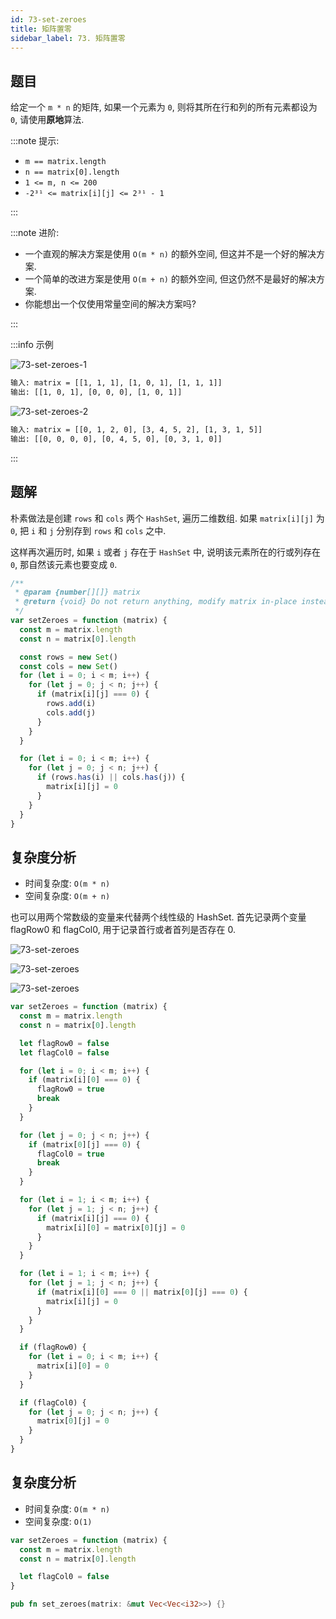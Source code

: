 ```yaml
---
id: 73-set-zeroes
title: 矩阵置零
sidebar_label: 73. 矩阵置零
---
```


## 题目

给定一个 `m * n` 的矩阵, 如果一个元素为 `0`, 则将其所在行和列的所有元素都设为 `0`, 请使用**原地**算法.

:::note 提示:

- `m == matrix.length`
- `n == matrix[0].length`
- `1 <= m, n <= 200`
- `-2³¹ <= matrix[i][j] <= 2³¹ - 1`

:::

:::note 进阶:

- 一个直观的解决方案是使用 `O(m * n)` 的额外空间, 但这并不是一个好的解决方案.
- 一个简单的改进方案是使用 `O(m + n)` 的额外空间, 但这仍然不是最好的解决方案.
- 你能想出一个仅使用常量空间的解决方案吗?

:::

:::info 示例

![73-set-zeroes-1](../../static/img/73-set-zeroes-1.jpg)

```bash
输入: matrix = [[1, 1, 1], [1, 0, 1], [1, 1, 1]]
输出: [[1, 0, 1], [0, 0, 0], [1, 0, 1]]
```

![73-set-zeroes-2](../../static/img/73-set-zeroes-2.jpg)

```bash
输入: matrix = [[0, 1, 2, 0], [3, 4, 5, 2], [1, 3, 1, 5]]
输出: [[0, 0, 0, 0], [0, 4, 5, 0], [0, 3, 1, 0]]
```

:::

## 题解


<Tabs>
  <TabItem value="JavaScript - 两个线性变量" label="JavaScript - 两个线性变量" default>

朴素做法是创建 `rows` 和 `cols` 两个 `HashSet`, 遍历二维数组. 如果 `matrix[i][j]` 为 `0`,
把 `i` 和 `j` 分别存到 `rows` 和 `cols` 之中.

这样再次遍历时, 如果 `i` 或者 `j` 存在于 `HashSet` 中, 说明该元素所在的行或列存在 `0`, 那自然该元素也要变成 `0`.

```ts
/**
 * @param {number[][]} matrix
 * @return {void} Do not return anything, modify matrix in-place instead.
 */
var setZeroes = function (matrix) {
  const m = matrix.length
  const n = matrix[0].length

  const rows = new Set()
  const cols = new Set()
  for (let i = 0; i < m; i++) {
    for (let j = 0; j < n; j++) {
      if (matrix[i][j] === 0) {
        rows.add(i)
        cols.add(j)
      }
    }
  }

  for (let i = 0; i < m; i++) {
    for (let j = 0; j < n; j++) {
      if (rows.has(i) || cols.has(j)) {
        matrix[i][j] = 0
      }
    }
  }
}
```

## 复杂度分析

- 时间复杂度: `O(m * n)`
- 空间复杂度: `O(m + n)`

</TabItem>
<TabItem value="JavaScript - 两个常数级变量" label="JavaScript - 两个常数级变量">

也可以用两个常数级的变量来代替两个线性级的 HashSet. 首先记录两个变量 flagRow0 和 flagCol0, 用于记录首行或者首列是否存在 0.

![73-set-zeroes](../../static/img/73-set-zeroes-3.png)

![73-set-zeroes](../../static/img/73-set-zeroes-4.png)

![73-set-zeroes](../../static/img/73-set-zeroes-5.png)

```ts
var setZeroes = function (matrix) {
  const m = matrix.length
  const n = matrix[0].length

  let flagRow0 = false
  let flagCol0 = false

  for (let i = 0; i < m; i++) {
    if (matrix[i][0] === 0) {
      flagRow0 = true
      break
    }
  }

  for (let j = 0; j < n; j++) {
    if (matrix[0][j] === 0) {
      flagCol0 = true
      break
    }
  }

  for (let i = 1; i < m; i++) {
    for (let j = 1; j < n; j++) {
      if (matrix[i][j] === 0) {
        matrix[i][0] = matrix[0][j] = 0
      }
    }
  }

  for (let i = 1; i < m; i++) {
    for (let j = 1; j < n; j++) {
      if (matrix[i][0] === 0 || matrix[0][j] === 0) {
        matrix[i][j] = 0
      }
    }
  }

  if (flagRow0) {
    for (let i = 0; i < m; i++) {
      matrix[i][0] = 0
    }
  }

  if (flagCol0) {
    for (let j = 0; j < n; j++) {
      matrix[0][j] = 0
    }
  }
}
```

## 复杂度分析

- 时间复杂度: `O(m * n)`
- 空间复杂度: `O(1)`

</TabItem>
<TabItem value="JavaScript - 一个常数级变量" label="JavaScript - 一个常数级变量">

```ts
var setZeroes = function (matrix) {
  const m = matrix.length
  const n = matrix[0].length

  let flagCol0 = false
}
```

</TabItem>
<TabItem value="Rust" label="Rust">

```rust
pub fn set_zeroes(matrix: &mut Vec<Vec<i32>>) {}
```

</TabItem>
</Tabs>
